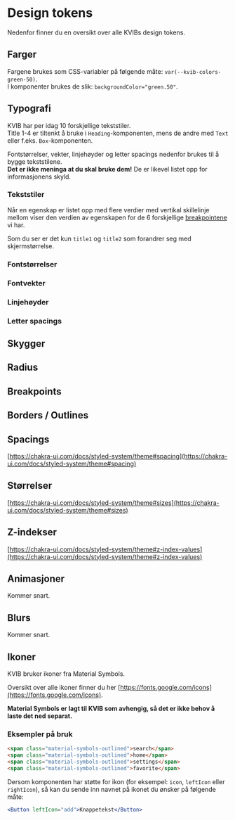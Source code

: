 
<Meta title="Design tokens" />

# Design tokens

Nedenfor finner du en oversikt over alle KVIBs design tokens.

## Farger

Fargene brukes som CSS-variabler på følgende måte: `var(--kvib-colors-green-50)`.\
I komponenter brukes de slik: `backgroundColor="green.50"`.

<Colors />

## Typografi

KVIB har per idag 10 forskjellige tekststiler.\
Title 1-4 er tiltenkt å bruke i `Heading`-komponenten, mens de andre med `Text` eller f.eks. `Box`-komponenten.

Fontstørrelser, vekter, linjehøyder og letter spacings nedenfor brukes til å bygge tekststilene.\
**Det er ikke meninga at du skal bruke dem!** De er likevel listet opp for informasjonens skyld.

### Tekststiler

Når en egenskap er listet opp med flere verdier med vertikal skillelinje mellom viser den verdien av egenskapen for de 6 forskjellige [breakpointene](/docs/design-tokens--docs#breakpoints) vi har.

Som du ser er det kun `title1` og `title2` som forandrer seg med skjermstørrelse.

<TextStyles />

### Fontstørrelser

<FontSizes />

### Fontvekter

<FontWeights />

### Linjehøyder

<LineHeights />

### Letter spacings

<LetterSpacings />

## Skygger

<Shadows />

## Radius

<Radii />

## Breakpoints

<Breakpoints />

## Borders / Outlines

<Borders />

## Spacings

[https://chakra-ui.com/docs/styled-system/theme#spacing](https://chakra-ui.com/docs/styled-system/theme#spacing)

## Størrelser

[https://chakra-ui.com/docs/styled-system/theme#sizes](https://chakra-ui.com/docs/styled-system/theme#sizes)

## Z-indekser

[https://chakra-ui.com/docs/styled-system/theme#z-index-values](https://chakra-ui.com/docs/styled-system/theme#z-index-values)

## Animasjoner

Kommer snart.

## Blurs

Kommer snart.

## Ikoner

KVIB bruker ikoner fra Material Symbols.

Oversikt over alle ikoner finner du her [https://fonts.google.com/icons](https://fonts.google.com/icons).

**Material Symbols er lagt til KVIB som avhengig, så det er ikke behov å laste det ned separat.**

### Eksempler på bruk

```html
<span class="material-symbols-outlined">search</span>
<span class="material-symbols-outlined">home</span>
<span class="material-symbols-outlined">settings</span>
<span class="material-symbols-outlined">favorite</span>
```

Dersom komponenten har støtte for ikon (for eksempel: `icon`, `leftIcon` eller `rightIcon`), så kan du sende inn navnet på ikonet du ønsker på følgende måte:

```jsx
<Button leftIcon="add">Knappetekst</Button>
```
